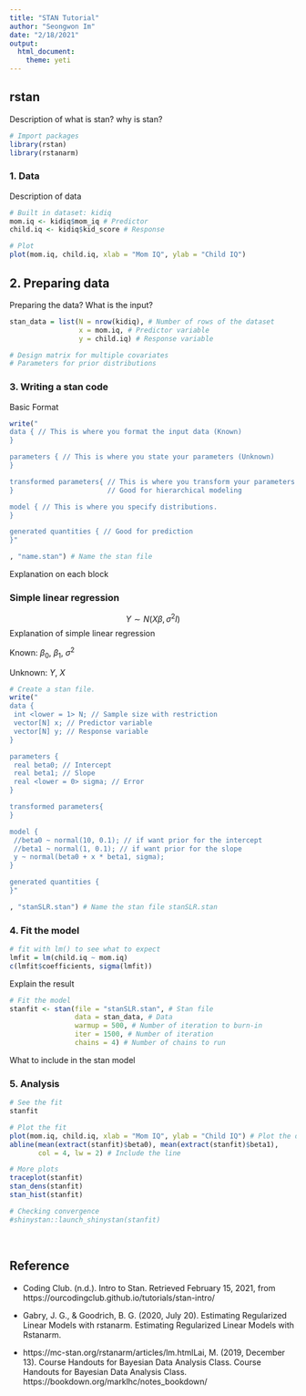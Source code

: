 ```yaml
---
title: "STAN Tutorial"
author: "Seongwon Im"
date: "2/18/2021"
output: 
  html_document:
    theme: yeti
---
```

## rstan

Description of 
what is stan? 
why is stan?

```r
# Import packages
library(rstan)
library(rstanarm)
```

### 1. Data

Description of data

```r
# Built in dataset: kidiq
mom.iq <- kidiq$mom_iq # Predictor
child.iq <- kidiq$kid_score # Response

# Plot
plot(mom.iq, child.iq, xlab = "Mom IQ", ylab = "Child IQ")
```

## 2. Preparing data

Preparing the data? What is the input?
```r
stan_data = list(N = nrow(kidiq), # Number of rows of the dataset
                 x = mom.iq, # Predictor variable
                 y = child.iq) # Response variable

# Design matrix for multiple covariates
# Parameters for prior distributions
```

### 3. Writing a stan code

Basic Format
```r
write("
data { // This is where you format the input data (Known)
}

parameters { // This is where you state your parameters (Unknown)
}

transformed parameters{ // This is where you transform your parameters
}                       // Good for hierarchical modeling

model { // This is where you specify distributions.
}

generated quantities { // Good for prediction
}"

, "name.stan") # Name the stan file
```
Explanation on each block


### Simple linear regression 
$$Y \sim N(X \beta, \sigma^2 I)$$
Explanation of simple linear regression

Known: $\beta_0$, $\beta_1$, $\sigma^2$

Unknown: $Y$, $X$
```r
# Create a stan file.
write("
data { 
 int <lower = 1> N; // Sample size with restriction
 vector[N] x; // Predictor variable
 vector[N] y; // Response variable
}

parameters { 
 real beta0; // Intercept
 real beta1; // Slope
 real <lower = 0> sigma; // Error
}

transformed parameters{
}

model {
 //beta0 ~ normal(10, 0.1); // if want prior for the intercept
 //beta1 ~ normal(1, 0.1); // if want prior for the slope
 y ~ normal(beta0 + x * beta1, sigma);
}

generated quantities {
}"

, "stanSLR.stan") # Name the stan file stanSLR.stan
```

### 4. Fit the model
```r
# fit with lm() to see what to expect
lmfit = lm(child.iq ~ mom.iq)
c(lmfit$coefficients, sigma(lmfit))
```

Explain the result

```r
# Fit the model
stanfit <- stan(file = "stanSLR.stan", # Stan file
                data = stan_data, # Data
                warmup = 500, # Number of iteration to burn-in
                iter = 1500, # Number of iteration
                chains = 4) # Number of chains to run
```
What to include in the stan model

### 5. Analysis
```r
# See the fit
stanfit

# Plot the fit
plot(mom.iq, child.iq, xlab = "Mom IQ", ylab = "Child IQ") # Plot the data
abline(mean(extract(stanfit)$beta0), mean(extract(stanfit)$beta1), 
       col = 4, lw = 2) # Include the line
```


```r
# More plots
traceplot(stanfit)
stan_dens(stanfit)
stan_hist(stanfit)
```



```r
# Checking convergence
#shinystan::launch_shinystan(stanfit)
```

&nbsp;

## Reference

* Coding Club. (n.d.). Intro to Stan. Retrieved February 15, 2021, from https://ourcodingclub.github.io/tutorials/stan-intro/

* Gabry, J. G., & Goodrich, B. G. (2020, July 20). Estimating 
Regularized Linear Models with rstanarm. Estimating Regularized Linear Models with Rstanarm. 

* https://mc-stan.org/rstanarm/articles/lm.htmlLai, M. (2019, December 13). Course Handouts for Bayesian Data Analysis Class. Course Handouts for Bayesian Data Analysis Class. https://bookdown.org/marklhc/notes_bookdown/
